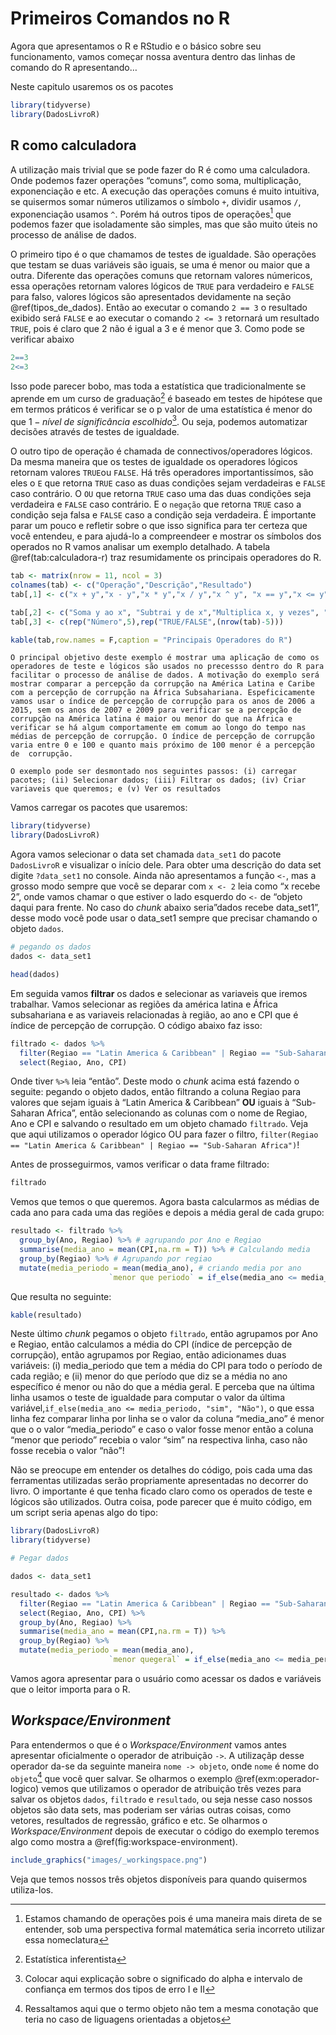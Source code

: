# Primeiros Comandos no R {#primeiros_comandos_no-R}

Agora que apresentamos o R e RStudio e o básico sobre seu funcionamento, vamos começar nossa aventura dentro das linhas de comando do R apresentando...

Neste capitulo usaremos os os pacotes
```r
library(tidyverse)
library(DadosLivroR)
```



## R como calculadora {#r_como_calculadora}

A utilização mais trivial que se pode fazer do R é como uma calculadora. Onde podemos fazer operações "comuns", como soma, multiplicação, exponenciação e etc. A execução das operações comuns é muito intuitiva, se quisermos somar números utilizamos o símbolo `+`, dividir usamos `/`, exponenciação usamos `^`. Porém há outros tipos de operações^[Estamos chamando de operações pois é uma maneira mais direta de se entender, sob uma perspectiva formal matemática seria incorreto utilizar essa nomeclatura] que podemos fazer que isoladamente são simples, mas que são muito úteis no processo de análise de dados. 

O primeiro tipo é o que chamamos de testes de igualdade. São operações que testam se duas variáveis são iguais, se uma é menor ou maior que a outra. Diferente das operações comuns que retornam valores númericos, essa operações retornam valores lógicos de `TRUE` para verdadeiro e `FALSE` para falso, valores lógicos são apresentados devidamente na seção \@ref(tipos_de_dados). Então ao executar o comando `2 == 3` o resultado exibido será `FALSE` e ao executar o comando `2 <= 3` retornará um resultado `TRUE`, pois é claro que 2 não é igual a 3 e é menor que 3. Como pode se verificar abaixo

```r
2==3
2<=3
```

Isso pode parecer bobo, mas toda a estatística que tradicionalmente se aprende em um curso de graduação^[Estatística inferentista] é baseado em testes de hipótese que em termos práticos é verificar se o p valor de uma estatística é menor do que $1-nível\ de\ significância\ escolhido$^[Colocar aqui explicação sobre o significado do alpha e intervalo de confiança em termos dos tipos de erro I e II]. Ou seja, podemos automatizar decisões através de testes de igualdade. 

O outro tipo de operação é chamada de connectivos/operadores lógicos. Da mesma maneira que os testes de igualdade os operadores lógicos retornam valores `TRUE`ou `FALSE`. Há três operadores importantissímos, são eles o ` E` que retorna `TRUE` caso as duas condições sejam verdadeiras e `FALSE` caso contrário. O `OU` que retorna `TRUE` caso uma das duas condições seja verdadeira e `FALSE` caso contrário. E o `negação` que retorna `TRUE` caso a condição seja falsa e `FALSE` caso a condição seja verdadeira. É importante parar um pouco e refletir sobre o que isso significa para ter certeza que você entendeu, e para ajudá-lo a compreendeer e mostrar os símbolos dos operados no R vamos analisar um exemplo detalhado. A tabela \@ref(tab:calculadora-r) traz resumidamente os principais operadores do R.

```r
tab <- matrix(nrow = 11, ncol = 3)
colnames(tab) <- c("Operação","Descrição","Resultado")
tab[,1] <- c("x + y","x - y","x * y","x / y","x ^ y", "x == y","x <= y", "x >= y", "x & y", "x | y", " !x ")

tab[,2] <- c("Soma y ao x", "Subtrai y de x","Multiplica x, y vezes", "Divide x por y", "Eleva x à y potência","Testa se y é igual a x", "Testa se y é menor ou igual a x", "Testa de y é maior ou igual a x", "Operador lógico 'E'", "Operador lógico 'OU'","Operador lógico de negação")
tab[,3] <- c(rep("Número",5),rep("TRUE/FALSE",(nrow(tab)-5)))

kable(tab,row.names = F,caption = "Principais Operadores do R")
```

```example

O principal objetivo deste exemplo é mostrar uma aplicação de como os operadores de teste e lógicos são usados no precessso dentro do R para facilitar o processo de análise de dados. A motivação do exemplo será mostrar comparar a percepção da corrupção na América Latina e Caribe com a percepção de corrupção na África Subsahariana. Espeficicamente vamos usar o índice de percepção de corrupção para os anos de 2006 a 2015, sem os anos de 2007 e 2009 para verificar se a percepção de corrupção na América latina é maior ou menor do que na África e verificar se há algum comportamente em comum ao longo do tempo nas médias de percepção de corrupção. O índice de percepção de corrupção varia entre 0 e 100 e quanto mais próximo de 100 menor é a percepção de  corrupção.

O exemplo pode ser desmontado nos seguintes passos: (i) carregar pacotes; (ii) Selecionar dados; (iii) Filtrar os dados; (iv) Criar variaveis que queremos; e (v) Ver os resultados
```

Vamos carregar os pacotes que usaremos:
```r
library(tidyverse)
library(DadosLivroR)
```

Agora vamos selecionar o data set chamada `data_set1` do pacote `DadosLivroR` e visualizar o início dele. Para obter uma descrição do data set digite `?data_set1` no console. Ainda não apresentamos a função `<-`, mas a grosso modo sempre que você se deparar com `x <- 2` leia como "x recebe 2", onde vamos chamar o que estiver o lado esquerdo do `<-` de "objeto daqui para frente. No caso do *chunk* abaixo seria "dados recebe data_set1", desse modo você pode usar o data_set1 sempre que precisar chamando o objeto `dados`. 
```r
# pegando os dados
dados <- data_set1

head(dados)
```

Em seguida vamos **filtrar** os dados e selecionar as variaveis que iremos trabalhar. Vamos selecionar as regiões da américa latina e África subsahariana e as variaveis relacionadas à região, ao ano e CPI que é índice de percepção de corrupção. O código abaixo faz isso:
 
```r
filtrado <- dados %>% 
  filter(Regiao == "Latin America & Caribbean" | Regiao == "Sub-Saharan Africa") %>% 
  select(Regiao, Ano, CPI)
```

Onde tiver `%>%` leia "então". Deste modo o *chunk* acima está fazendo o seguite: pegando o objeto dados, então filtrando a coluna Regiao para valores que sejam iguais à "Latin America & Caribbean" **OU** iguais à "Sub-Saharan Africa", então selecionando as colunas com o nome de Regiao, Ano e CPI e salvando o resultado em um objeto chamado `filtrado`. Veja que aqui utilizamos o operador lógico OU para fazer o filtro, `filter(Regiao == "Latin America & Caribbean" | Regiao == "Sub-Saharan Africa")`!

Antes de prosseguirmos, vamos verificar o data frame filtrado:
```r
filtrado
```

Vemos que temos o que queremos. Agora basta calcularmos as médias de cada ano para cada uma das regiões e depois a média geral de cada grupo:
```r
resultado <- filtrado %>% 
  group_by(Ano, Regiao) %>% # agrupando por Ano e Regiao
  summarise(media_ano = mean(CPI,na.rm = T)) %>% # Calculando media
  group_by(Regiao) %>% # Agrupando por regiao
  mutate(media_periodo = mean(media_ano), # criando media por ano
                      `menor que periodo` = if_else(media_ano <= media_periodo, "sim", "Não"))

```
Que resulta no seguinte:

```r
kable(resultado)
```


Neste último *chunk* pegamos o objeto `filtrado`, então agrupamos por Ano e Regiao, então calculamos a média do CPI (índice de percepção de corrupção), então agrupamos por Regiao, então adicionames duas variáveis: (i) media_periodo que tem a média do CPI para todo o período de cada região; e (ii) menor do que período que diz se a média no ano específico é menor ou não do que a média geral. E perceba que na última linha usamos o teste de igualdade para computar o valor da última variável,`if_else(media_ano <= media_periodo, "sim", "Não")`, o que essa linha fez comparar linha por linha se o valor da coluna "media_ano" é menor que o o valor "media_periodo" e caso o valor fosse menor então a coluna "menor que periodo" recebia o valor "sim" na respectiva linha, caso não fosse recebia o valor "não"! 

Não se preocupe em entender os detalhes do código, pois cada uma das ferramentas utilizadas serão propriamente apresentadas no decorrer do livro. O importante é que tenha ficado claro como os operados de teste e lógicos são utilizados. Outra coisa, pode parecer que é muito código, em um script seria apenas algo do tipo:
```r
library(DadosLivroR)
library(tidyverse)

# Pegar dados

dados <- data_set1

resultado <- dados %>% 
  filter(Regiao == "Latin America & Caribbean" | Regiao == "Sub-Saharan Africa") %>% 
  select(Regiao, Ano, CPI) %>% 
  group_by(Ano, Regiao) %>% 
  summarise(media_ano = mean(CPI,na.rm = T)) %>% 
  group_by(Regiao) %>% 
  mutate(media_periodo = mean(media_ano), 
                      `menor quegeral` = if_else(media_ano <= media_periodo, "sim", "Não"))
```

Vamos agora apresentar para o usuário como acessar os dados e variáveis que o leitor importa para o R. 

## *Workspace/Environment* {#workspace_environment}

Para entendermos o que é o *Workspace/Environment* vamos antes apresentar oficialmente o operador de atribuição `->`. A utilizaçãp desse operador da-se da seguinte maneira `nome -> objeto`, onde `nome` é nome do `objeto`^[Ressaltamos aqui que o termo objeto não tem a mesma conotação que teria no caso de liguagens orientadas a objetos] que você quer salvar. Se olharmos o exemplo \@ref(exm:operador-logico) vemos que utilizamos o operador de atribuição três vezes para salvar os objetos `dados`, `filtrado` e `resultado`, ou seja nesse caso nossos objetos são data sets, mas poderiam ser várias outras coisas, como vetores, resultados de regressão, gráfico e etc.  Se olharmos o *Workspace/Environment* depois de executar o código do exemplo teremos algo como mostra a \@ref(fig:workspace-environment).

```r
include_graphics("images/_workingspace.png")
```

Veja que temos nossos três objetos disponíveis para quando quisermos utiliza-los.
